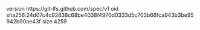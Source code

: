 version https://git-lfs.github.com/spec/v1
oid sha256:24d07c4c92838c68be4038f4970d0333d5c703b66fca943b3be95942b90ae43f
size 4259
